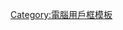 {{Userbox
|border-c = black
|border-s = 1
|id-c     = black
|info-c   = black
|info-s   = 9
|info-fc  = #00FF00
|id       = [[File:HelloWorld.svg|80px]]
|info     = 這個用戶對'''[[電腦程式|<span style="color:#00FF00">-{zh-hans:电脑程序;zh-hant:電腦程式}-</span>]]感興趣'''。
|usercategory =维基程序员
|nocat={{{nocat|}}}
}}<noinclude>[[Category:電腦用戶框模板]]</noinclude>